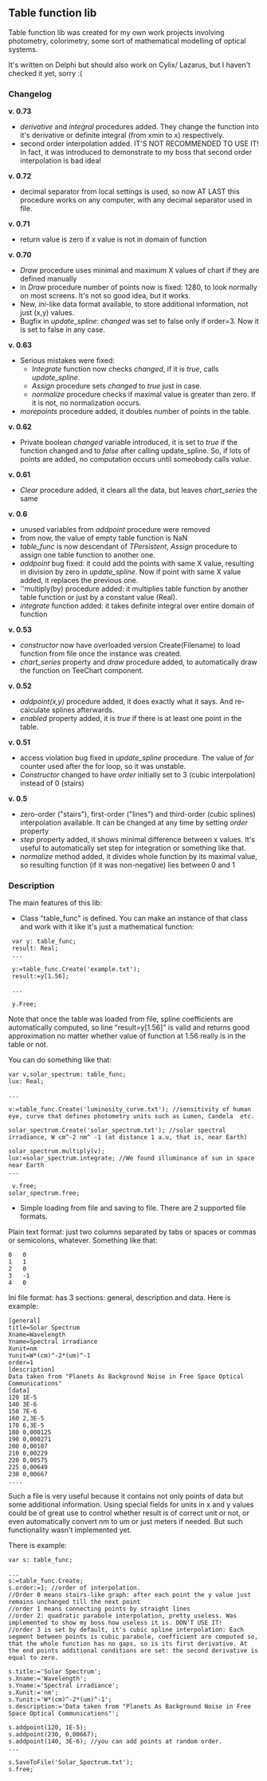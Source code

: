 == Table function lib ==

Table function lib was created for my own work projects involving photometry, colorimetry, some sort of mathematical modelling of optical systems.

It's written on Delphi but should also work on Cylix/ Lazarus, but I haven't checked it yet, sorry :(

=== Changelog ===

'''v. 0.73'''
* ''derivative'' and ''integral'' procedures added. They change the function into it's derivative or definite integral (from xmin to x) respectively. 
* second order interpolation added. IT'S NOT RECOMMENDED TO USE IT! In fact, it was introduced to demonstrate to my boss that second order interpolation is bad idea!

'''v. 0.72'''
* decimal separator from local settings is used, so now AT LAST this procedure works on any computer, with any decimal separator used in file. 

'''v. 0.71'''
* return value is zero if x value is not in domain of function

''' v. 0.70'''
* ''Draw'' procedure uses minimal and maximum X values of chart if they are defined manually
* in ''Draw'' procedure number of points now is fixed: 1280, to look normally on most screens. It's not so good idea, but it works.
* New, ''ini''-like data format available, to store additional information, not just (x,y) values.
* Bugfix in ''update_spline'': ''changed'' was set to false only if order=3. Now it is set to false in any case.

''' v. 0.63'''
* Serious mistakes were fixed:
** ''Integrate'' function now checks ''changed'', if it is ''true'', calls ''update_spline''.
** ''Assign'' procedure sets ''changed'' to ''true'' just in case.
** ''normalize'' procedure checks if maximal value is greater than zero. If it is not, no normalization occurs.
* ''morepoints'' procedure added, it doubles number of points in the table.

''' v. 0.62'''
* Private boolean  ''changed'' variable introduced, it is set to ''true'' if the function changed and to ''false'' after calling update_spline. So, if lots of points are added, no computation occurs until someobody calls ''value''.

'''v. 0.61'''
* '' Clear ''  procedure added, it clears all the data, but leaves ''chart_series'' the same

''' v. 0.6 '''
* unused variables from '' addpoint '' procedure were removed
* from now, the value of empty table function is NaN
* '' table_func '' is now descendant of '' TPersistent '', '' Assign '' procedure to assign one table function to another one. 
* '' addpoint '' bug fixed: it could add the points with same X value, resulting in division by zero in '' update_spline ''. Now if point with same X value added, it replaces the previous one.
* ''multiply(by) procedure added: it multiplies table function by another table function or just by a constant value (Real). 
* '' integrate '' function added: it takes definite integral over entire domain of function

''' v. 0.53 '''
* ''constructor'' now have overloaded version Create(Filename) to load function from file once the instance was created.
* ''chart_series'' property and ''draw'' procedure added, to automatically draw the function on TeeChart component.

''' v. 0.52 '''
* ''addpoint(x,y)'' procedure added, it does exactly what it says. And re-calculate splines afterwards.
* ''enabled'' property added, it is ''true'' if there is at least one point in the table.

''' v. 0.51 '''
* access violation bug fixed in ''update_spline'' procedure. The value of ''for'' counter used after the for loop, so it was unstable.
* ''Constructor'' changed to have ''order'' initially set to 3 (cubic interpolation) instead of 0 (stairs)

''' v. 0.5 '''
* zero-order ("stairs"), first-order ("lines") and third-order (cubic splines) interpolation available. It can be changed at any time by setting ''order'' property
* ''step'' property added, it shows minimal difference between x values. It's useful to automatically set step for integration or something like that.
* ''normalize'' method added, it divides whole function by its maximal value, so resulting function (if it was non-negative) lies between 0 and 1

=== Description ===

The main features of this lib:

* Class "table_func" is defined. You can make an instance of that class and work with it like it's just a mathematical function:

<pre>
 var y: table_func;
 result: Real;
 ...

 y:=table_func.Create('example.txt');
 result:=y[1.56];

 ...

 y.Free;
</pre>

Note that once the table was loaded from file, spline coefficients are automatically computed, so line "result=y[1.56]" is valid and returns good approximation no matter whether value of function at 1.56 really is in the table or not.

You can do something like that:
<pre>
var v,solar_spectrum: table_func;
lux: Real;

...

v:=table_func.Create('luminosity_curve.txt'); //sensitivity of human eye, curve that defines photometry units such as Lumen, Candela  etc.

solar_spectrum.Create('solar_spectrum.txt'); //solar spectral irradiance, W cm^-2 nm^ -1 (at distance 1 a.u, that is, near Earth)

solar_spectrum.multiply(v);
lux:=solar_spectrum.integrate; //We found illuminance of sun in space near Earth
...

 v.free;
solar_spectrum.free;
</pre>

* Simple loading from file and saving to file. There are 2 supported file formats. 
Plain text format: just two columns separated by tabs or spaces or commas or semicolons, whatever. Something like that:
<pre>
0	0
1	1
2	0
3	-1
4	0
</pre>

Ini file format: has 3 sections: general, description and data. Here is example:

<pre>
[general]
title=Solar Spectrum
Xname=Wavelength
Yname=Spectral irradiance
Xunit=nm
Yunit=W*(cm)^-2*(um)^-1
order=1
[description]
Data taken from "Planets As Background Noise in Free Space Optical Communications"
[data]
120	1E-5
140	3E-6
150	7E-6
160	2,3E-5
170	6,3E-5
180	0,000125
190	0,000271
200	0,00107
210	0,00229
220	0,00575
225	0,00649
230	0,00667
....
</pre>

Such a file is very useful because it contains not only points of data but some additional information. Using special fields for units in x and y values could be of great use to control whether result is of correct unit or not, or even automatically convert nm to um or just meters if needed. But such functionality wasn't implemented yet.

There is example:

<pre>
var s: table_func;

...
s:=table_func.Create;
s.order:=1; //order of interpolation. 
//Order 0 means stairs-like graph: after each point the y value just remains unchanged till the next point	
//order 1 means connecting points by straight lines
//order 2: quadratic parabole interpolation, pretty useless. Was implemented to show my boss how useless it is. DON'T USE IT!
//order 3 is set by default, it's cubic spline interpolation: Each segment between points is cubic parabole, coefficient are computed so, that the whole function has no gaps, so is its first derivative. At the end points additional conditions are set: the second derivative is equal to zero. 

s.title:='Solar Spectrum';
s.Xname:='Wavelength';
s.Yname:='Spectral irradiance';
s.Xunit:='nm';
s.Yunit:='W*(cm)^-2*(um)^-1';
s.description:='Data taken from "Planets As Background Noise in Free Space Optical Communications"';

s.addpoint(120, 1E-5);
s.addpoint(230, 0,00667);
s.addpoint(140, 3E-6); //you can add points at random order. 
...

s.SaveToFile('Solar_Spectrum.txt');
s.free;
</pre>

